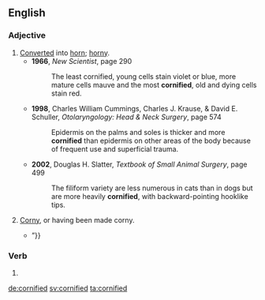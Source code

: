 ==English==

===Adjective===
{{en-adj}}

# [[converted|Converted]] into [[horn]]; [[horny]].
#* '''1966''', ''New Scientist‎'', page 290
#*: The least cornified, young cells stain violet or blue, more mature cells mauve and the most '''cornified''', old and dying cells stain red.
#* '''1998''', Charles William Cummings, Charles J. Krause, & David E. Schuller, ''Otolaryngology: Head & Neck Surgery‎'', page 574
#*: Epidermis on the palms and soles is thicker and more '''cornified''' than epidermis on other areas of the body because of frequent use and superficial trauma.
#* '''2002''', Douglas H. Slatter, ''Textbook of Small Animal Surgery‎'', page 499
#*: The filiform variety are less numerous in cats than in dogs but are more heavily '''cornified''', with backward-pointing hooklike tips.
# {{lb|en|informal}} [[corny|Corny]], or having been made corny.
#* {{quote-journal|2007|December 7|Mal Vincent|Former boy-band singer takes a risk with 'Alpha Dog’ role|Virginian-Pilot|url=http://hamptonroads.com/node/206611
|passage=“Timberlake,” it wrote,” is the most '''cornified''' and harmless of pop stars {{...}} ”}}

===Verb===
{{head|en|verb form}}

# {{en-past of|cornify}}

[[de:cornified]]
[[sv:cornified]]
[[ta:cornified]]